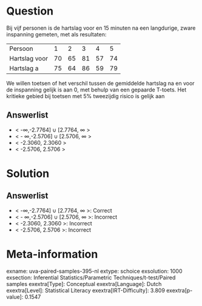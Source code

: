 Question
========

Bij vijf personen is de hartslag voor en 15 minuten na een langdurige,
zware inspanning gemeten, met als resultaten:

  --------------- ---- ---- ---- ---- ----
  Persoon         1    2    3    4    5
  Hartslag voor   70   65   81   57   74
  Hartslag a      75   64   86   59   79
  --------------- ---- ---- ---- ---- ----

We willen toetsen of het verschil tussen de gemiddelde hartslag na en
voor de inspanning gelijk is aan 0, met behulp van een gepaarde T-toets.
Het kritieke gebied bij toetsen met 5% tweezijdig risico is gelijk aan

Answerlist
----------

* < -∞,-2.7764] ∪ [2.7764, ∞ >
* < - ∞,-2.5706] ∪ [2.5706, ∞ >
* < -2.3060, 2.3060 >
* < -2.5706, 2.5706 >

Solution
========

Answerlist
----------

* < -∞,-2.7764] ∪ [2.7764, ∞ >: Correct
* < - ∞,-2.5706] ∪ [2.5706, ∞ >: Incorrect
* < -2.3060, 2.3060 >: Incorrect
* < -2.5706, 2.5706 >: Incorrect

Meta-information
================
exname: uva-paired-samples-395-nl
extype: schoice
exsolution: 1000
exsection: Inferential Statistics/Parametric Techniques/t-test/Paired samples
exextra[Type]: Conceptual
exextra[Language]: Dutch
exextra[Level]: Statistical Literacy
exextra[IRT-Difficulty]: 3.809
exextra[p-value]: 0.1547
